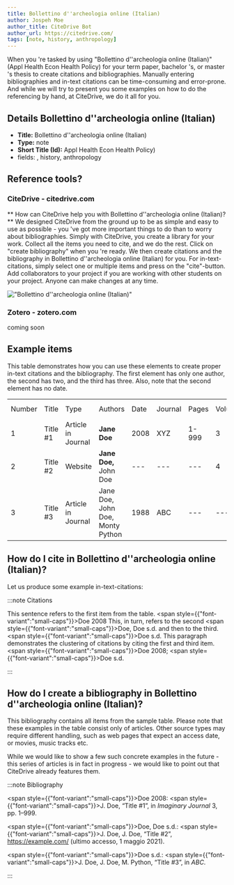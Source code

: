 ```yaml
---
title: Bollettino d''archeologia online (Italian)
author: Jospeh Moe
author_title: CiteDrive Bot
author_url: https://citedrive.com/
tags: [note, history, anthropology]
---
```


When you 're tasked by using "Bollettino d''archeologia online (Italian)" (Appl Health Econ Health Policy) for your term paper, bachelor 's, or master 's thesis to create citations and bibliographies.
Manually entering bibliographies and in-text citations can be time-consuming and error-prone. And while we will try to present you some examples on how to do the referencing by hand, at CiteDrive, we do it all for you.

## Details  Bollettino d''archeologia online (Italian)
* **Title:** Bollettino d''archeologia online (Italian)
* **Type:** note
* **Short Title (Id):** Appl Health Econ Health Policy)
* fields: , history, anthropology

## Reference tools?
### CiteDrive - citedrive.com
** How can CiteDrive help you with Bollettino d''archeologia online (Italian)? **
We designed CiteDrive from the ground up to be as simple and easy to use as possible - you 've got more important things to do than to worry about bibliographies. Simply with CiteDrive, you create a library for your work. Collect all the items you need to cite, and we do the rest. Click on "create bibliography" when you 're ready. We then create citations and the bibliography in Bollettino d''archeologia online (Italian) for you. For in-text-citations, simply select one or multiple items and press on the "cite"-button. Add collaborators to your project if you are working with other students on your project. Anyone can make changes at any time.


!["Bollettino d''archeologia online (Italian)"](images/bollettino-darcheologia-online-italian.svg "Choose Bollettino d''archeologia online (Italian) in the CiteDrive App")

### Zotero - zotero.com

coming soon

## Example items

This table demonstrates how you can use these elements to create proper in-text citations and the bibliography. The first element has only one author, the second has two, and the third has three. Also, note that the second element has no date.


<table>
  <tr>
   <td>Number
   </td>
   <td>Title
   </td>
   <td>Type
   </td>
   <td>Authors
   </td>
   <td>Date
   </td>
   <td>Journal
   </td>
   <td>Pages
   </td>
   <td>Volume
   </td>
   <td>Issue
   </td>
   <td>Access Date
   </td>
  </tr>
  <tr>
   <td>1
   </td>
   <td>Title #1
   </td>
   <td>Article in Journal
   </td>
   <td><strong>Jane Doe</strong>
   </td>
   <td>2008
   </td>
   <td>XYZ
   </td>
   <td>1-999
   </td>
   <td>3
   </td>
   <td>2
   </td>
   <td>--
   </td>
  </tr>
  <tr>
   <td>
2
   </td>
   <td>Title #2
   </td>
   <td>Website
   </td>
   <td><strong>Jane Doe, </strong>John Doe
   </td>
   <td>---
   </td>
   <td>---
   </td>
   <td>---
   </td>
   <td>4
   </td>
   <td>---
   </td>
   <td>2020-05-01
   </td>
  </tr>
  <tr>
   <td>3
   </td>
   <td>Title #3
   </td>
   <td>Article in Journal
   </td>
   <td>Jane Doe, John Doe, Monty Python
   </td>
   <td>1988
   </td>
   <td>ABC
   </td>
   <td>---
   </td>
   <td>---
   </td>
   <td>16
   </td>
   <td>---
   </td>
  </tr>
</table>



## How do I cite in  Bollettino d''archeologia online (Italian)?

Let us produce some example in-text-citations:

:::note Citations


This sentence refers to the first item from the table. <span style={{"font-variant":"small-caps"}}>Doe</span> 2008 This, in turn, refers to the second <span style={{"font-variant":"small-caps"}}>Doe, Doe</span> s.d.
and then to the third.  <span style={{"font-variant":"small-caps"}}>Doe</span> s.d.
This paragraph demonstrates the clustering of citations by citing the first and third item. <span style={{"font-variant":"small-caps"}}>Doe</span> 2008; <span style={{"font-variant":"small-caps"}}>Doe</span> s.d.

:::

## How do I create a bibliography in Bollettino d''archeologia online (Italian)?

This bibliography contains all items from the sample table. Please note that these examples in the table consist only of articles. Other source types may require different handling, such as web pages that expect an access date, or movies, music tracks etc.

While we would like to show a few such concrete examples in the future - this series of articles is in fact in progress - we would like to point out that CiteDrive already features them.

:::note Bibliography

<span style={{"font-variant":"small-caps"}}>Doe</span> 2008: <span style={{"font-variant":"small-caps"}}>J. Doe</span>, “Title #1”, in <i>Imaginary Journal</i> 3, pp. 1–999.

<span style={{"font-variant":"small-caps"}}>Doe, Doe</span> s.d.: <span style={{"font-variant":"small-caps"}}>J. Doe, J. Doe</span>, “Title #2”, https://example.com/  (ultimo accesso, 1 maggio 2021).

<span style={{"font-variant":"small-caps"}}>Doe</span> s.d.: <span style={{"font-variant":"small-caps"}}>J. Doe, J. Doe, M. Python</span>, “Title #3”, in <i>ABC</i>.



:::


        